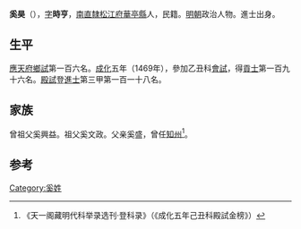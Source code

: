 '''奚昊'''（{{bd|1447年||？}}），[[表字|字]]'''時亨'''，[[南直隸|南直隸]][[松江府|松江府]][[華亭縣|華亭縣]]人，民籍。[[明朝|明朝]]政治人物。進士出身。

== 生平 ==
[[應天府|應天府]][[鄉試|鄉試]]第一百六名。[[成化|成化]]五年（1469年），參加乙丑科[[會試|會試]]，得[[貢士|貢士]]第一百九十六名。[[殿試|殿試]]登[[進士|進士]]第三甲第一百一十八名。

== 家族 ==
曾祖父奚興益。祖父奚文政。父亲奚盛，曾任[[知州|知州]]<ref>《天一阁藏明代科举录选刊·登科录》（《成化五年己丑科殿試金榜》）</ref>。

==参考==
{{reflist}}

{{成化五年己丑科殿試金榜}}

{{Authority control}}

{{DEFAULTSORT:}}
[[Category:奚姓|Category:奚姓]]


{{明朝人物小作品}}